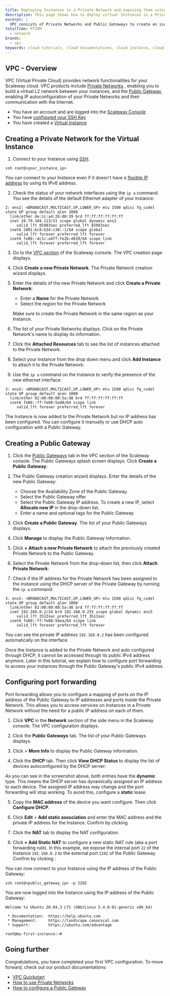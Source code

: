 ```yaml
---
title: Deploying Instances in a Private Network and exposing them using a Public Gateway
description: This page shows how to deploy virtual Instances in a Private Network and expose them using a Public Gateway
excerpt: |
  VPC consists of Private Networks and Public Gateways to create an isolated network environment for your instances, without exposing them on the public Internet. 
totalTime: PT20M
  - network
brands:
  - vpc
keywords: cloud tutorials, cloud documentations, cloud instance, cloud hosting, network, virtual instance, private network, vpc, public gateway, virtual private cloud
---
```


## VPC - Overview

VPC (Virtual Private Cloud) provides network functionalities for your Scaleway cloud. VPC products include [Private Networks](https://www.scaleway.com/en/private-networks/) , enabling you to build a virtual L2 network between your instances, and the [Public Gateway](https://www.scaleway.com/en/public-gateway/), enabling IP autoconfiguration of your Private Networks and their communication with the Internet.

<Message type="requirement">

- You have an account and are logged into the [Scaleway Console](https://console.scaleway.com)
- You have [configured your SSH Key](/console/my-project/how-to/create-ssh-key/)
- You have created a [Virtual Instance](https://www.scaleway.com/en/virtual-instances/)

</Message>

## Creating a Private Network for the Virtual Instance

1. Connect to your Instance using [SSH](https://www.scaleway.com/en/docs/compute/instances/how-to/connect-to-instance/). 

  ```
  ssh root@<your_instance_ip>
  ```

  <Message type="tip">

  You can connect to your Instance even if it doesn't have a [flexible IP address](https://www.scaleway.com/en/docs/compute/instances/how-to/use-flexips/) by using its IPv6 address.

  </Message>

2. Check the status of your network interfaces using the `ip a` command. You see the details of the default Ethernet adapter of your Instance:

  ```
  2: ens2: <BROADCAST,MULTICAST,UP,LOWER_UP> mtu 1500 qdisc fq_codel state UP group default qlen 1000
    link/ether de:1c:a4:2b:d0:39 brd ff:ff:ff:ff:ff:ff
    inet 10.70.104.113/31 scope global dynamic ens2
       valid_lft 85983sec preferred_lft 85983sec
    inet6 2001:bc8:634:c38::1/64 scope global
       valid_lft forever preferred_lft forever
    inet6 fe80::dc1c:a4ff:fe2b:d039/64 scope link
       valid_lft forever preferred_lft forever
  ```

3. Go to the [VPC section](https://console.scaleway.com/vpc/private-networks) of the Scaleway console. The VPC creation page displays. 

  <Lightbox src="scaleway_vpc_splash.png" alt="" />

4. Click **Create a new Private Network**. The Private Network creation wizard displays. 

5. Enter the details of the new Private Network and click **Create a Private Network**:

    - Enter a **Name** for the Private Network
    - Select the region for the Private Network

    <Message type="note">

    Make sure to create the Private Network in the same region as your Instance.

    </Message>

6. The list of your Private Networks displays. Click on the Private Network's name to display its information. 

7. Click the **Attached Resources** tab to see the list of instances attached to the Private Network. 

8. Select your Instance from the drop down menu and click **Add Instance** to attach it to the Private Network:

  <Lightbox src="scaleway_add_instance.png" alt="" />

9. Use the `ip a` command on the Instance to verify the presence of the new ethernet interface: 

  ```
  3: ens5: <BROADCAST,MULTICAST,UP,LOWER_UP> mtu 1500 qdisc fq_codel state UP group default qlen 1000
    link/ether 02:00:00:00:5a:d8 brd ff:ff:ff:ff:ff:ff
    inet6 fe80::ff:fe00:5ad8/64 scope link
       valid_lft forever preferred_lft forever
  ```

The Instance is now added to the Private Network but no IP address has been configured. You can configure it manually or use DHCP auto configuration with a Public Gateway. 

## Creating a Public Gateway

1. Click the [Public Gateways](https://console.scaleway.com/vpc/public-gateways) tab in the VPC section of the Scaleway console. The Public Gateways splash screen displays. Click **Create a Public Gateway**:

  <Lightbox src="scaleway_vpc_public_gateway_splash.png" alt="" />

2. The Public Gateway creation wizard displays. Enter the details of the new Public Gateway: 

    - Choose the Availability Zone of the Public Gateway.
    - Select the Public Gateway offer
    - Select the Public Gateway IP address. To create a new IP, select **Allocate new IP** in the drop-down list. 
    - Enter a name and optional tags for the Public Gateway

3. Click **Create a Public Gateway**. The list of your Public Gateways displays.

  <Lightbox src="scaleway_vpc_public_gateway_list.png" alt="" />

4. Click **Manage** to display the Public Gateway Information. 

5. Click **+ Attach a new Private Network** to attach the previously created Private Network to the Public Gateway.

6. Select the Private Network from the drop-down list, then click **Attach Private Network**:

  <Lightbox src="scaleway_vpc_public_gateway_attach_network.png" alt="" /> 

7. Check if the IP address for the Private Network has been assigned to the instance using the DHCP server of the Private Gateway by running the `ip a` command: 

  ```
  3: ens5: <BROADCAST,MULTICAST,UP,LOWER_UP> mtu 1500 qdisc fq_codel state UP group default qlen 1000
    link/ether 02:00:00:00:5a:d8 brd ff:ff:ff:ff:ff:ff
    inet 192.168.0.2/24 brd 192.168.0.255 scope global dynamic ens5
       valid_lft 3513sec preferred_lft 3513sec
    inet6 fe80::ff:fe00:5bea/64 scope link 
       valid_lft forever preferred_lft forever
  ```

  You can see the private IP address `192.168.0.2` has been configured automatically on the interface.

  <Message type="note">

  Once the Instance is added to the Private Network and auto configured through DHCP, it cannot be accessed through its public IPv4 address anymore. Later in this tutorial, we explain how to configure port forwarding to access your instances through the Public Gateway's public IPv4 address.

  </Message>

## Configuring port forwarding 

Port forwarding allows you to configure a mapping of ports on the IP address of the Public Gateway to IP addresses and ports inside the Private Network. This allows you to access services on Instances in a Private Network without the need for a public IP address on each of them. 

1. Click **VPC** in the **Network** section of the side menu in the Scaleway console. The VPC configuration displays.

2. Click the **Public Gateways** tab. The list of your Public Gateways displays. 

3. Click <Icon name="more" /> > **More Info** to display the Public Gateway information. 

4. Click the **DHCP** tab. Then click **View DHCP Status** to display the list of devices autoconfigured by the DHCP server: 

  <Lightbox src="scaleway_vpc_dhcp_status.png" />

  <Message type="tip">

  As you can see in the screenshot above, both entries have the **dynamic** type. This means the DHCP server has dynamically assigned an IP address to each device. The assigned IP address may change and the port forwarding will stop working. To avoid this, configure a **static** lease. 

  </Message>

5. Copy the **MAC address** of the device you want configure. Then click **Configure DHCP**.

6. Click **Edit** > **Add static association** and enter the MAC address and the private IP address for the Instance. Confirm by clicking <Icon name="validate" />

  <Lightbox src="scaleway_vpc_static_dhcp.png" />

7. Click the **NAT** tab to display the NAT configuration. 

8. Click **+ Add Static NAT** to configure a new static NAT rule (aka a port forwarding rule). In this example, we expose the internal port `22` of the Instance `192.168.0.2` to the external port `2202` of the Public Gateway. Confirm by clicking <Icon name="validate" />:

  <Lightbox src="scaleway_vpc_static_nat.png" />

You can now connect to your Instance using the IP address of the Public Gateway: 

```
ssh root@<public_gateway_ip> -p 2202
```

You are now logged into the Instance using the IP address of the Public Gateway: 

```
Welcome to Ubuntu 20.04.3 LTS (GNU/Linux 5.4.0-81-generic x86_64)

 * Documentation:  https://help.ubuntu.com
 * Management:     https://landscape.canonical.com
 * Support:        https://ubuntu.com/advantage

root@my-first-instance:~#
```

## Going further

Congratulations, you have completed your first VPC configuration. To move forward, check out our product documentations: 

* [VPC Quickstart](https://www.scaleway.com/en/docs/network/vpc/quickstart/)
* [How to use Private Networks](https://www.scaleway.com/en/docs/compute/instances/how-to/use-private-networks)
* [How to configure a Public Gateway](https://www.scaleway.com/en/docs/network/vpc/how-to/configure-a-public-gateway/)